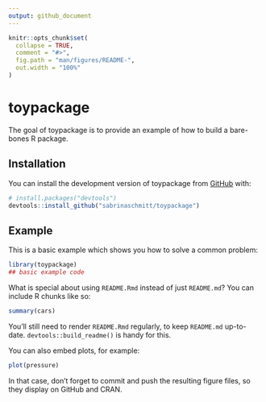 ```yaml
---
output: github_document
---
```


<!-- README.md is generated from README.Rmd. Please edit that file -->

```r
knitr::opts_chunk$set(
  collapse = TRUE,
  comment = "#>",
  fig.path = "man/figures/README-",
  out.width = "100%"
)
```

# toypackage

<!-- badges: start -->
<!-- badges: end -->

The goal of toypackage is to provide an example of how to build a bare-bones R package.

## Installation

You can install the development version of toypackage from [GitHub](https://github.com/) with:

``` r
# install.packages("devtools")
devtools::install_github("sabrinaschmitt/toypackage")
```

## Example

This is a basic example which shows you how to solve a common problem:

```r
library(toypackage)
## basic example code
```

What is special about using `README.Rmd` instead of just `README.md`? You can include R chunks like so:

```r
summary(cars)
```

You'll still need to render `README.Rmd` regularly, to keep `README.md` up-to-date. `devtools::build_readme()` is handy for this.

You can also embed plots, for example:

```r
plot(pressure)
```

In that case, don't forget to commit and push the resulting figure files, so they display on GitHub and CRAN.
